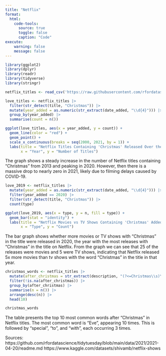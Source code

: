 ```yaml
---
title: "Netflix"
format:
  html: 
    code-tools:
      source: true
      toggle: false
      caption: "Code"
execute:
    warning: false
    message: false
---
```


```r
library(ggplot2)
library(dplyr)
library(readr)
library(tidyverse)
library(stringr)

netflix_titles <- read_csv('https://raw.githubusercontent.com/rfordatascience/tidytuesday/main/data/2021/2021-04-20/netflix_titles.csv')

love_titles <- netflix_titles |>
  filter(str_detect(title, "Christmas")) |>
  mutate(year_added = as.numeric(str_extract(date_added, "\\d{4}"))) |>
  group_by(year_added) |>
  summarise(count = n())

ggplot(love_titles, aes(x = year_added, y = count)) +
  geom_line(color = "red") +
  geom_point() +
  scale_x_continuous(breaks = seq(2000, 2021, by = 1)) +
  labs(title = "Netflix Titles Containing 'Christmas' Released Over the Years",
       x = "Year", y = "Number of Titles")
```

The graph shows a steady increase in the number of Netflix titles containing "Christmas" from 2013 and peaking in 2020. However, then there is a massive drop to nearly zero in 2021, likely due to filming delays caused by COVID-19.

```r
love_2019 <- netflix_titles |>
  mutate(year_added = as.numeric(str_extract(date_added, "\\d{4}"))) |>
  filter(year_added == 2020) |>
  filter(str_detect(title, "Christmas")) |>
  count(type)

ggplot(love_2019, aes(x = type, y = n, fill = type)) +
  geom_bar(stat = "identity") +
  labs(title = "Netflix Movies vs TV Shows Containing 'Christmas' Added in 2019", 
       x = "Type", y = "Count")
```
The bar graph shows whether more movies or TV shows with "Christmas" in the title were released in 2020, the year with the most releases with "Christmas" in the title on Netflix. From the graph we can see that 25 of the releases were movies and 5 were TV shows, indicating that Netflix released 5x more movies than tv shows with the word "Christmas" in the title in that year.

```r
christmas_words <- netflix_titles |> 
  mutate(after_christmas = str_extract(description, "(?<=Christmas\\s)\\w+")) |>
  filter(!is.na(after_christmas)) |>
  group_by(after_christmas) |>
  summarise(n = n()) |> 
  arrange(desc(n)) |>
  head(10)

christmas_words
```
The table presents the top 10 most common words after "Christmas" in Netflix titles. The most common word is "Eve", appearing 10 times. This is followed by "special", "to", and "with", each occurring 3 times.

Sources: https://github.com/rfordatascience/tidytuesday/blob/main/data/2021/2021-04-20/readme.md
https://www.kaggle.com/datasets/shivamb/netflix-shows 
